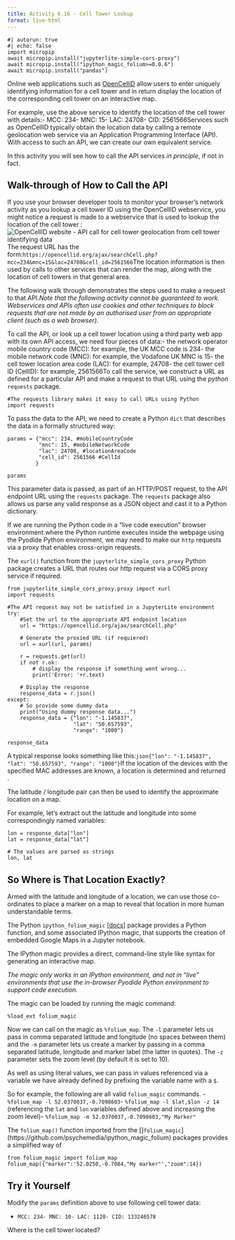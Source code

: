 ```yaml
---
title: Activity 6.16 - Cell Tower Lookup
format: live-html
---
```

```pyodide
#| autorun: true
#| echo: false
import micropip
await micropip.install("jupyterlite-simple-cors-proxy")
await micropip.install("ipython_magic_folium>=0.0.6")
await micropip.install("pandas")
```

Online web applications such as [OpenCelliD](https://www.opencellid.org/) allow users to enter uniquely identifying information for a cell tower and in return display the location of the corresponding cell tower on an interactive map.

For example, use the above service to identify the location of the cell tower with details:- MCC: 234- MNC: 15- LAC: 24708- CID: 2561566Services such as OpenCellID typically obtain the location data by calling a remote geolocation web service via an Application Programming Interface (API). With access to such an API, we can create our own equivalent service.

In this activity you will see how to call the API services *in principle*, if not in fact.

## Walk-through of How to Call the API

If you use your browser developer tools to monitor your browser's network activity as you lookup a cell tower ID using the OpenCellID webservice, you might notice a request is made to a webservice that is used to lookup the location of the cell tower :![OpenCellID website - API call for cell tower geolocation from cell tower identifying data](./work/images/OpenCelliD_api_call.png)The request URL has the form:`https://opencellid.org/ajax/searchCell.php?mcc=234&mnc=15&lac=24708&cell_id=2561566`The location information is then used by calls to other services that can render the map, along with the location of cell towers in that general area.

The following walk through demonstrates the steps used to make a request to that API.*Note that the following activity cannot be guaranteed to work. Webservices and APIs often use cookies and other techniques to block requests that are not made by an authorised user from an appropriate client (such as a web browser).*

To call the API, or look up a cell tower location using a third party web app with its own API access, we need four pieces of data:- the network operator mobile country code (MCC): for example, the UK MCC code is 234- the mobile network code (MNC): for example, the Vodafone UK MNC is 15- the cell tower location area code (LAC): for example, 24708- the cell tower cell ID (CellID): for example, 2561566To call the service, we construct a URL as defined for a particular API and make a request to that URL using the *python* `requests` package.

```pyodide
#The requests library makes it easy to call URLs using Python
import requests
```

To pass the data to the API, we need to create a Python `dict` that describes the data in a formally structured way:

```pyodide
params = {"mcc": 234, #mobileCountryCode
          "mnc": 15, #mobileNetworkCode
          "lac": 24708, #locationAreaCode
          "cell_id": 2561566 #CellId
         }

params
```

This parameter data is passed, as part of an HTTP/POST request, to the API endpoint URL using the `requests` package. The `requests` package also allows us parse any valid response as a JSON object and cast it to a Python dictionary.

::: {.callout-note collapse="true" title="Making requests in 'live' browser environments"}
If we are running the Python code in a "live code execution" browser environment where the Python runtime executes inside the webpage using the Pyodide Python environment, we may need to make our `http` requests via a proxy that enables cross-origin requests.

The `xurl()` function from the `jupyterlite_simple_cors_proxy` Python package creates a URL that routes our http request via a CORS proxy service if required.
:::

```pyodide
from jupyterlite_simple_cors_proxy.proxy import xurl
import requests

#The API request may not be satisfied in a JupyterLite environment
try:
    #Set the url to the appropriate API endpoint location
    url = "https://opencellid.org/ajax/searchCell.php"
    
    # Generate the proxied URL (if requiered)
    url = xurl(url, params)

    r = requests.get(url)
    if not r.ok:
        # display the response if something went wrong...
        print('Error: '+r.text)
        
    # Display the response
    response_data = r.json()
except:
    # So provide some dummy data
    print("Using dummy response data...")
    response_data = {"lon": "-1.145837",
                     "lat": "50.657593",
                     "range": "1000"}
    
response_data
```

A typical response looks something like this:```json{"lon": "-1.145837", "lat": "50.657593", "range": "1000"}```If the location of the devices with the specified MAC addresses are known, a location is determined and returned .

The latitude / longitude pair can then be used to identify the approximate location on a map.

For example, let's extract out the latitude and longitude into some correspondingly named variables:

```pyodide
lon = response_data["lon"]
lat = response_data["lat"]

# The values are parsed as strings
lon, lat
```

## So Where is That Location Exactly?

Armed with the latitude and longitude of a location, we can use those co-ordinates to place a marker on a map to reveal that location in more human understandable terms.

The Python `ipython_folium_magic` [[docs](https://github.com/psychemedia/ipython_magic_folium)] package provides a Python function, and some associated IPython magic, that supports the creation of embedded Google Maps in a Jupyter notebook.

::: {.callout-tip collapse="true" title="Using the IPython magic"}
The IPython magic provides a direct, command-line style like syntax for generating an interactive map.

*The magic only works in an IPython environment, and not in "live" environments that use the in-browser Pyodide Python environment to support code execution.*

The magic can be loaded by running the magic command:

`%load_ext folium_magic`

Now we can call on the magic as `%folium_map`. The `-l` parameter lets us pass in comma separated latitude and longitude (no spaces between them) and the `-m` parameter lets us create a marker by passing in a comma separated latitude, longitude and marker label (the latter in quotes). The `-z` parameter sets the zoom level (by default it is set to 10).

As well as using literal values, we can pass in values referenced via a variable we have already defined by prefixing the variable name with a `$`.

So for example, the following are all valid `folium_magic` commands. - `%folium_map -l 52.0370037,-0.7098603`- `%folium_map -l $lat,$lon -z 14` (referencing the `lat` and `lon` variables defined above and increasing the zoom level)- `%folium_map -m 52.0370037,-0.7098603,"My Marker"`

:::

The `folium_map()` function imported from the []`folium_magic`](https://github.com/psychemedia/ipython_magic_folium) packages provides a simplified way of 

```pyodide
from folium_magic import folium_map
folium_map({"marker":'52.0250,-0.7084,"My marker"',"zoom":14})
```

## Try it Yourself

Modify the `params` definition above to use following cell tower data:

- `MCC: 234- MNC: 10- LAC: 1120- CID: 133246578`

Where is the cell tower located?

